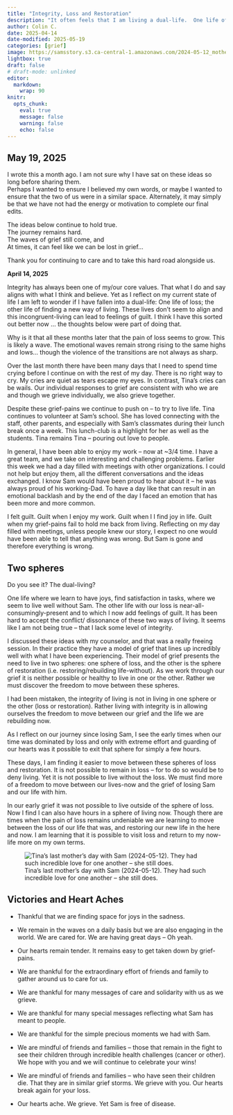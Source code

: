 ```yaml
---
title: "Integrity, Loss and Restoration"
description: "It often feels that I am living a dual-life.  One life of loss, the other of restoration."
author: Colin C.
date: 2025-04-14
date-modified: 2025-05-19
categories: [grief]
image: https://samsstory.s3.ca-central-1.amazonaws.com/2024-05-12_mothers-day-2.jpg
lightbox: true
draft: false
# draft-mode: unlinked
editor: 
  markdown: 
    wrap: 90
knitr: 
  opts_chunk: 
    eval: true
    message: false
    warning: false
    echo: false
---
```


::: {.callout-note icon="false"}
## May 19, 2025

I wrote this a month ago. I am not sure why I have sat on these ideas so long before
sharing them.\
Perhaps I wanted to ensure I believed my own words, or maybe I wanted to ensure that the
two of us were in a similar space. Alternately, it may simply be that we have not had the
energy or motivation to complete our final edits.

The ideas below continue to hold true.\
The journey remains hard.\
The waves of grief still come, and\
At times, it can feel like we can be lost in grief...

Thank you for continuing to care and to take this hard road alongside us.
:::

**April 14, 2025**

Integrity has always been one of my/our core values. That what I do and say aligns with
what I think and believe. Yet as I reflect on my current state of life I am left to wonder
if I have fallen into a dual-life: One life of loss; the other life of finding a new way
of living. These lives don't seem to align and this incongruent-living can lead to
feelings of guilt. I think I have this sorted out better now ... the thoughts below were
part of doing that.

Why is it that all these months later that the pain of loss seems to grow. This is likely
a wave. The emotional waves remain strong rising to the same highs and lows... though the
violence of the transitions are not always as sharp.

Over the last month there have been many days that I need to spend time crying before I
continue on with the rest of my day. There is no right way to cry. My cries are quiet as
tears escape my eyes. In contrast, Tina's cries can be wails. Our individual responses to
grief are consistent with who we are and though we grieve individually, we also grieve
together.

Despite these grief-pains we continue to push on -- to try to live life. Tina continues to
volunteer at Sam's school. She has loved connecting with the staff, other parents, and
especially with Sam's classmates during their lunch break once a week. This lunch-club is
a highlight for her as well as the students. Tina remains Tina -- pouring out love to
people.

In general, I have been able to enjoy my work -- now at \~3/4 time. I have a great team,
and we take on interesting and challenging problems. Earlier this week we had a day filled
with meetings with other organizations. I could not help but enjoy them, all the different
conversations and the ideas exchanged. I know Sam would have been proud to hear about it
-- he was always proud of his working-Dad. To have a day like that can result in an
emotional backlash and by the end of the day I faced an emotion that has been more and
more common.

I felt guilt. Guilt when I enjoy my work. Guilt when I I find joy in life. Guilt when my
grief-pains fail to hold me back from living. Reflecting on my day filled with meetings,
unless people knew our story, I expect no one would have been able to tell that anything
was wrong. But Sam is gone and therefore everything is wrong.

## Two spheres

Do you see it? The dual-living?

One life where we learn to have joys, find satisfaction in tasks, where we seem to live
well without Sam. The other life with our loss is near-all-consumingly-present and to
which I now add feelings of guilt. It has been hard to accept the conflict/ dissonance of
these two ways of living. It seems like I am not being true -- that I lack some level of
integrity.

I discussed these ideas with my counselor, and that was a really freeing session. In their
practice they have a model of grief that lines up incredibly well with what I have been
experiencing. Their model of grief presents the need to live in two spheres: one sphere of
loss, and the other is the sphere of restoration (i.e. restoring/rebuilding life-without).
As we work through our grief it is neither possible or healthy to live in one or the
other. Rather we must discover the freedom to move between these spheres.

I had been mistaken, the integrity of living is not in living in one sphere or the other
(loss or restoration). Rather living with integrity is in allowing ourselves the freedom
to move between our grief and the life we are rebuilding now.

As I reflect on our journey since losing Sam, I see the early times when our time was
dominated by loss and only with extreme effort and guarding of our hearts was it possible
to exit that sphere for simply a few hours.

These days, I am finding it easier to move between these spheres of loss and restoration.
It is not possible to remain in loss -- for to do so would be to deny living. Yet it is
not possible to live without the loss. We must find more of a freedom to move between our
lives-now and the grief of losing Sam and our life with him.

In our early grief it was not possible to live outside of the sphere of loss. Now I find I
can also have hours in a sphere of living now. Though there are times when the pain of
loss remains undeniable we are learning to move between the loss of our life that was, and
restoring our new life in the here and now. I am learning that it is possible to visit
loss and return to my now-life more on my own terms.

![Tina's last mother's day with Sam (2024-05-12). They had such incredible love for one
another -- she still
does.](https://samsstory.s3.ca-central-1.amazonaws.com/2024-05-12_mothers-day-2.jpg)

```{=html}
<!-- ::: {layout-ncol="2"}


![Sam ever-loving
pizza](https://samsstory.s3.ca-central-1.amazonaws.com/2024-04-29_sam-pizza.jpg)

A couple of simple beautiful memories with our boy.
:::

Sam, we love you. We miss you -->
```

## Victories and Heart Aches

-   Thankful that we are finding space for joys in the sadness.

-   We remain in the waves on a daily basis but we are also engaging in the world. We are
    cared for. We are having great days – Oh yeah.

-   Our hearts remain tender. It remains easy to get taken down by grief-pains.

-   We are thankful for the extraordinary effort of friends and family to gather around us
    to care for us.

-   We are thankful for many messages of care and solidarity with us as we grieve.

-   We are thankful for many special messages reflecting what Sam has meant to people.

-   We are thankful for the simple precious moments we had with Sam.

-   We are mindful of friends and families – those that remain in the fight to see their
    children through incredible health challenges (cancer or other). We hope with you and
    we will continue to celebrate your wins!

-   We are mindful of friends and families – who have seen their children die. That they
    are in similar grief storms. We grieve with you. Our hearts break again for your loss.

-   Our hearts ache. We grieve. Yet Sam is free of disease.